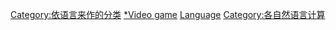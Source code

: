 {{Parent category}}

[[Category:依语言来作的分类|Category:依语言来作的分类]]
[[Category:各語言作品|*Video game]]
[[Category:电子游戏作品|Language]]
[[Category:各自然语言计算|Category:各自然语言计算]]